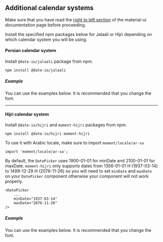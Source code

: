 
<PageMeta title="Additional Calendar Systems - @material-ui/pickers" />

## Additional calendar systems

<Ad />

Make sure that you have read the [right to left section](https://material-ui-next.com/guides/right-to-left/) of the
material-ui documentation page before proceeding.

Install the specified npm packages below for Jalaali or Hijri depending on which calendar system you will be using.

#### Persian calendar system

Install `@date-io/jalaali` package from npm.

```
npm install @date-io/jalaali
```

##### Example

You can use the examples below. It is recommended that you change the font.

<Example source={PersianExample} />

<hr/>

#### Hijri calendar system

Install `@date-io/hijri` and `moment-hijri` packages from npm.

```
npm install @date-io/hijri moment-hijri
```

To use it with Arabic locale, make sure to import `moment/locale/ar-sa`

```
import 'moment/locale/ar-sa';
```

By default, the `DatePicker` uses 1900-01-01 for minDate and 2100-01-01 for maxDate. `moment-hijri` only supports dates from 1356-01-01 H (1937-03-14) to 1499-12-29 H (2076-11-26) so you will need to set `minDate` and `maxDate` on your `DatePicker` component otherwise your component will not work properly.

```
<DatePicker
    ...
    minDate="1937-03-14"
    maxDate="2076-11-26"
/>
```

##### Example

You can use the examples below. It is recommended that you change the font.

<Example source={HijriExample} />
